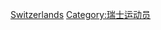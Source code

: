 {{Commonscat|Formula One drivers from Switzerland}}

[[Category:各國一級方程式車手|Switzerlands]]
[[Category:瑞士运动员|Category:瑞士运动员]]